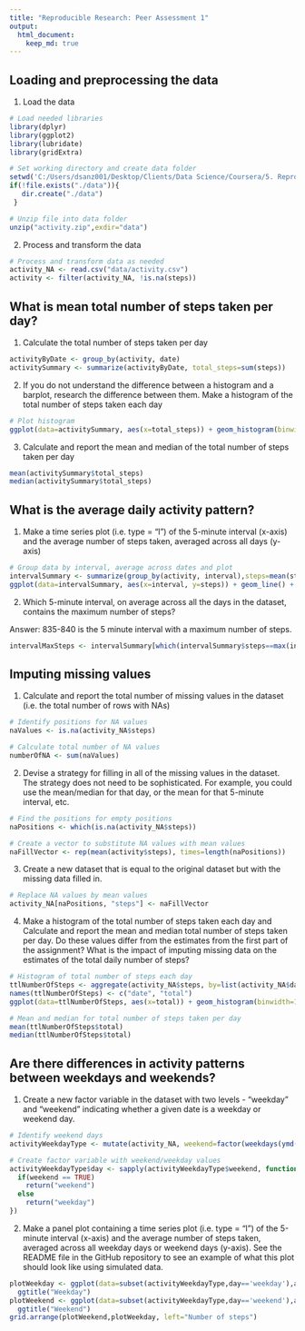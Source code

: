 ```yaml
---
title: "Reproducible Research: Peer Assessment 1"
output: 
  html_document:
    keep_md: true
---
```



## Loading and preprocessing the data

1. Load the data

```r

# Load needed libraries
library(dplyr)
library(ggplot2)
library(lubridate)
library(gridExtra)

# Set working directory and create data folder
setwd('C:/Users/dsanz001/Desktop/Clients/Data Science/Coursera/5. Reproducible Research/Week 2/Project1/RepData_PeerAssessment1')
if(!file.exists("./data")){
   dir.create("./data")
 }

# Unzip file into data folder
unzip("activity.zip",exdir="data")

```

2. Process and transform the data

```r
# Process and transform data as needed
activity_NA <- read.csv("data/activity.csv")
activity <- filter(activity_NA, !is.na(steps))

```


## What is mean total number of steps taken per day?

1. Calculate the total number of steps taken per day


```r

activityByDate <- group_by(activity, date)
activitySummary <- summarize(activityByDate, total_steps=sum(steps))

```


2. If you do not understand the difference between a histogram and a barplot, research the difference between them. Make a histogram of the total number of steps taken each day

```r
# Plot histogram
ggplot(data=activitySummary, aes(x=total_steps)) + geom_histogram(binwidth=1000) + xlab("Steps per day") + ylab("Frequency")
```

3. Calculate and report the mean and median of the total number of steps taken per day


```r
mean(activitySummary$total_steps)
median(activitySummary$total_steps)
```
## What is the average daily activity pattern?

1. Make a time series plot (i.e. type = "l") of the 5-minute interval (x-axis) and the average number of steps taken, averaged across all days (y-axis)

```r
# Group data by interval, average across dates and plot
intervalSummary <- summarize(group_by(activity, interval),steps=mean(steps))
ggplot(data=intervalSummary, aes(x=interval, y=steps)) + geom_line() + xlab("Interval") + ylab("Average number of steps")

```

2. Which 5-minute interval, on average across all the days in the dataset, contains the maximum number of steps?

Answer: 835-840 is the 5 minute interval with a maximum number of steps.


```r
intervalMaxSteps <- intervalSummary[which(intervalSummary$steps==max(intervalSummary$steps)),]$interval
```

## Imputing missing values
1. Calculate and report the total number of missing values in the dataset (i.e. the total number of rows with NAs)


```r

# Identify positions for NA values
naValues <- is.na(activity_NA$steps)

# Calculate total number of NA values
numberOfNA <- sum(naValues)

```

2. Devise a strategy for filling in all of the missing values in the dataset. The strategy does not need to be sophisticated. For example, you could use the mean/median for that day, or the mean for that 5-minute interval, etc.

```r

# Find the positions for empty positions
naPositions <- which(is.na(activity_NA$steps))

# Create a vector to substitute NA values with mean values
naFillVector <- rep(mean(activity$steps), times=length(naPositions))

```


3. Create a new dataset that is equal to the original dataset but with the missing data filled in.

```r

# Replace NA values by mean values
activity_NA[naPositions, "steps"] <- naFillVector 
```
4. Make a histogram of the total number of steps taken each day and Calculate and report the mean and median total number of steps taken per day. Do these values differ from the estimates from the first part of the assignment? What is the impact of imputing missing data on the estimates of the total daily number of steps?


```r
# Histogram of total number of steps each day
ttlNumberOfSteps <- aggregate(activity_NA$steps, by=list(activity_NA$date), FUN=sum)
names(ttlNumberOfSteps) <- c("date", "total")
ggplot(data=ttlNumberOfSteps, aes(x=total)) + geom_histogram(binwidth=1000) + xlab("Total number of steps") + ylab("Frequency")

# Mean and median for total number of steps taken per day
mean(ttlNumberOfSteps$total)
median(ttlNumberOfSteps$total)
```


## Are there differences in activity patterns between weekdays and weekends?

1. Create a new factor variable in the dataset with two levels - "weekday" and "weekend" indicating whether a given date is a weekday or weekend day.

```r

# Identify weekend days
activityWeekdayType <- mutate(activity_NA, weekend=factor(weekdays(ymd(date)) %in% c('Saturday','Sunday')))

# Create factor variable with weekend/weekday values
activityWeekdayType$day <- sapply(activityWeekdayType$weekend, function(weekend){
  if(weekend == TRUE)
    return("weekend")
  else
    return("weekday")
})

```
2. Make a panel plot containing a time series plot (i.e. type = "l") of the 5-minute interval (x-axis) and the average number of steps taken, averaged across all weekday days or weekend days (y-axis). See the README file in the GitHub repository to see an example of what this plot should look like using simulated data.

```r

plotWeekday <- ggplot(data=subset(activityWeekdayType,day=='weekday'),aes(x=interval,y=steps))+geom_line()+ 
  ggtitle("Weekday") 
plotWeekend <- ggplot(data=subset(activityWeekdayType,day=='weekend'),aes(x=interval,y=steps))+geom_line()+ 
  ggtitle("Weekend")
grid.arrange(plotWeekend,plotWeekday, left="Number of steps")

```

